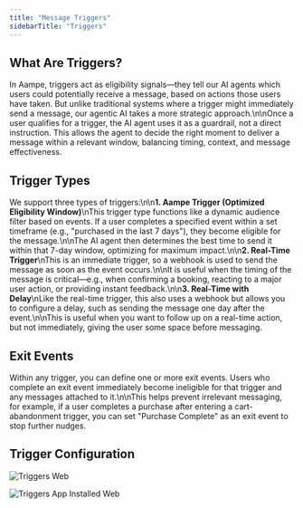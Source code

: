 ```yaml
---
title: "Message Triggers"
sidebarTitle: "Triggers"
---
```


## What Are Triggers?

In Aampe, triggers act as eligibility signals—they tell our AI agents which users could potentially receive a message, based on actions those users have taken. But unlike traditional systems where a trigger might immediately send a message, our agentic AI takes a more strategic approach.\\n\\nOnce a user qualifies for a trigger, the AI agent uses it as a guardrail, not a direct instruction. This allows the agent to decide the right moment to deliver a message within a relevant window, balancing timing, context, and message effectiveness.

## Trigger Types

We support three types of triggers:\\n\\n**1. Aampe Trigger (Optimized Eligibility Window)**\\nThis trigger type functions like a dynamic audience filter based on events. If a user completes a specified event within a set timeframe (e.g., "purchased in the last 7 days"), they become eligible for the message.\\n\\nThe AI agent then determines the best time to send it within that 7-day window, optimizing for maximum impact.\\n\\n**2. Real-Time Trigger**\\nThis is an immediate trigger, so a webhook is used to send the message as soon as the event occurs.\\n\\nIt is useful when the timing of the message is critical—e.g., when confirming a booking, reacting to a major user action, or providing instant feedback.\\n\\n**3. Real-Time with Delay**\\nLike the real-time trigger, this also uses a webhook but allows you to configure a delay, such as sending the message one day after the event.\\n\\nThis is useful when you want to follow up on a real-time action, but not immediately, giving the user some space before messaging.

## Exit Events

Within any trigger, you can define one or more exit events. Users who complete an exit event immediately become ineligible for that trigger and any messages attached to it.\\n\\nThis helps prevent irrelevant messaging, for example, if a user completes a purchase after entering a cart-abandonment trigger, you can set "Purchase Complete" as an exit event to stop further nudges.

## Trigger Configuration

![Triggers Web](/images/triggers.webp)

![Triggers App Installed Web](/images/triggers_app_installed.webp)